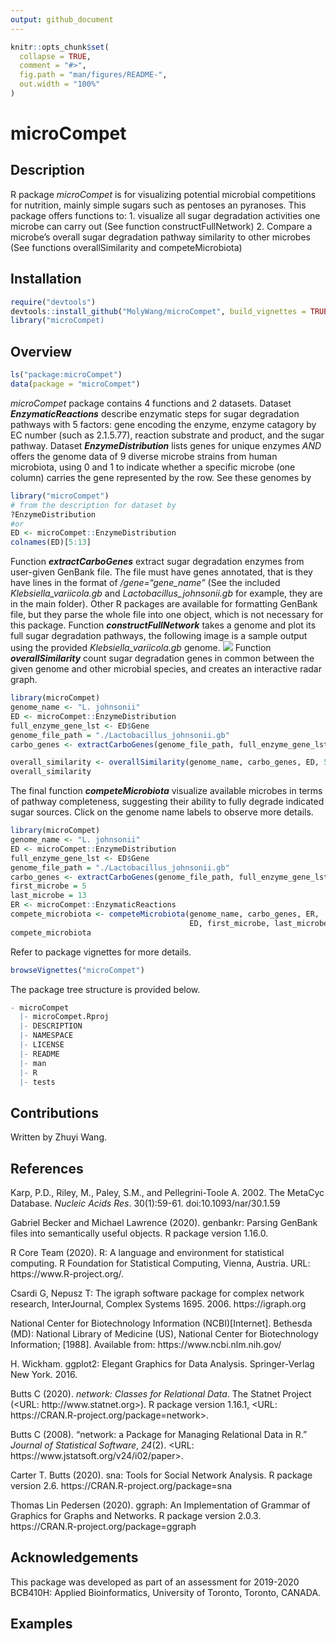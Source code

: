 ```yaml
---
output: github_document
---
```


<!-- README.md is generated from README.Rmd. Please edit that file -->

```r
knitr::opts_chunk$set(
  collapse = TRUE,
  comment = "#>",
  fig.path = "man/figures/README-",
  out.width = "100%"
)
```

# microCompet

<!-- badges: start -->
<!-- badges: end -->


## Description
R package _microCompet_ is for visualizing potential microbial competitions for nutrition, mainly simple sugars such as pentoses an pyranoses. This package offers functions to:
1. visualize all sugar degradation activities one microbe can carry out (See function constructFullNetwork)
2. Compare a microbe's overall sugar degradation pathway similarity to other microbes (See functions overallSimilarity and competeMicrobiota)



## Installation

```r
require("devtools")
devtools::install_github("MolyWang/microCompet", build_vignettes = TRUE)
library("microCompet)
```


## Overview
```r
ls("package:microCompet")
data(package = "microCompet")
```
_microCompet_ package contains 4 functions and 2 datasets. 
Dataset __*EnzymaticReactions*__ describe enzymatic steps for sugar degradation pathways with 5 factors: gene encoding the enzyme, enzyme catagory by EC number (such as 2.1.5.77), reaction substrate and product, and the sugar pathway.
Dataset __*EnzymeDistribution*__ lists genes for unique enzymes *AND* offers the genome data of 9 diverse microbe strains from human microbiota, using 0 and 1 to indicate whether a specific microbe (one column) carries the gene represented by the row. See these genomes by 
```r
library("microCompet")
# from the description for dataset by
?EnzymeDistribution
#or
ED <- microCompet::EnzymeDistribution
colnames(ED)[5:13]
```
Function __*extractCarboGenes*__ extract sugar degradation enzymes from user-given GenBank file.
The file must have genes annotated, that is they have lines in the format of _/gene="gene_name"_ (See the included *Klebsiella_variicola.gb* and *Lactobacillus_johnsonii.gb* for example, they are in the main folder). Other R packages are available for formatting GenBank file, but they parse the whole file into one object, which is not necessary for this package.
Function __*constructFullNetwork*__ takes a genome and plot its full sugar degradation pathways, the following image is a sample output using the provided *Klebsiella_variicola.gb* genome.
![](./inst/extdata/Kvari_pathway.png)
Function __*overallSimilarity*__ count sugar degradation genes in common between the given genome and other microbial species, and creates an interactive radar graph.
```r
library(microCompet)
genome_name <- "L. johnsonii"
ED <- microCompet::EnzymeDistribution
full_enzyme_gene_lst <- ED$Gene
genome_file_path = "./Lactobacillus_johnsonii.gb"
carbo_genes <- extractCarboGenes(genome_file_path, full_enzyme_gene_lst)

overall_similarity <- overallSimilarity(genome_name, carbo_genes, ED, 5, 13)
overall_similarity
```
The final function __*competeMicrobiota*__ visualize available microbes in terms of pathway completeness, suggesting their ability to fully degrade indicated sugar sources.
Click on the genome name labels to observe more details.
```r
library(microCompet)
genome_name <- "L. johnsonii"
ED <- microCompet::EnzymeDistribution
full_enzyme_gene_lst <- ED$Gene
genome_file_path = "./Lactobacillus_johnsonii.gb"
carbo_genes <- extractCarboGenes(genome_file_path, full_enzyme_gene_lst)
first_microbe = 5
last_microbe = 13
ER <- microCompet::EnzymaticReactions
compete_microbiota <- competeMicrobiota(genome_name, carbo_genes, ER,
                                        ED, first_microbe, last_microbe)
compete_microbiota
```

Refer to package vignettes for more details.
```r
browseVignettes("microCompet")
```
The package tree structure is provided below.
```r
- microCompet
  |- microCompet.Rproj
  |- DESCRIPTION
  |- NAMESPACE
  |- LICENSE
  |- README
  |- man
  |- R
  |- tests
``` 


## Contributions
Written by Zhuyi Wang.


## References
Karp, P.D., Riley, M., Paley, S.M., and Pellegrini-Toole A. 2002. The MetaCyc Database. *Nucleic Acids Res*. 30(1):59-61. doi:10.1093/nar/30.1.59

Gabriel Becker and Michael Lawrence (2020). genbankr: Parsing GenBank files into semantically useful objects. R package version 1.16.0.

R Core Team (2020). R: A language and environment for statistical computing. R Foundation for Statistical Computing, Vienna, Austria. URL: https://www.R-project.org/.

Csardi G, Nepusz T: The igraph software package for complex network research, InterJournal, Complex Systems 1695. 2006. https://igraph.org

National Center for Biotechnology Information (NCBI)[Internet]. Bethesda (MD): National Library of Medicine (US), National Center for Biotechnology Information; [1988]. Available from: https://www.ncbi.nlm.nih.gov/

H. Wickham. ggplot2: Elegant Graphics for Data Analysis. Springer-Verlag New York. 2016.

Butts C (2020). _network: Classes for Relational Data_. The Statnet Project (<URL:
http://www.statnet.org>). R package version 1.16.1, <URL:
https://CRAN.R-project.org/package=network>.

Butts C (2008). “network: a Package for Managing Relational Data in R.” _Journal of
Statistical Software_, *24*(2). <URL: https://www.jstatsoft.org/v24/i02/paper>.

Carter T. Butts (2020). sna: Tools for Social Network Analysis. R package version 2.6. https://CRAN.R-project.org/package=sna

Thomas Lin Pedersen (2020). ggraph: An Implementation of Grammar of Graphics for Graphs and Networks. R package version 2.0.3. https://CRAN.R-project.org/package=ggraph



## Acknowledgements
This package was developed as part of an assessment for 2019-2020 BCB410H: Applied Bioinformatics, University of Toronto, Toronto, CANADA.

## Examples
